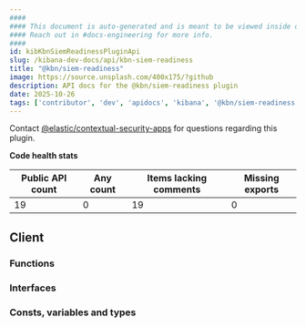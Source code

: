 ```yaml
---
####
#### This document is auto-generated and is meant to be viewed inside our experimental, new docs system.
#### Reach out in #docs-engineering for more info.
####
id: kibKbnSiemReadinessPluginApi
slug: /kibana-dev-docs/api/kbn-siem-readiness
title: "@kbn/siem-readiness"
image: https://source.unsplash.com/400x175/?github
description: API docs for the @kbn/siem-readiness plugin
date: 2025-10-26
tags: ['contributor', 'dev', 'apidocs', 'kibana', '@kbn/siem-readiness']
---
```




Contact [@elastic/contextual-security-apps](https://github.com/orgs/elastic/teams/contextual-security-apps) for questions regarding this plugin.

**Code health stats**

| Public API count  | Any count | Items lacking comments | Missing exports |
|-------------------|-----------|------------------------|-----------------|
| 19 | 0 | 19 | 0 |

## Client

### Functions
<DocDefinitionList data={kbnSiemReadinessObj.client.functions}/>

### Interfaces
<DocDefinitionList data={kbnSiemReadinessObj.client.interfaces}/>

### Consts, variables and types
<DocDefinitionList data={kbnSiemReadinessObj.client.misc}/>

